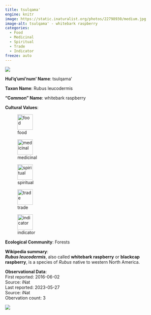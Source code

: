 ```yaml
---
title: tsulqama'
engine: knitr
image: https://static.inaturalist.org/photos/22798930/medium.jpg
image-alt: tsulqama' - whitebark raspberry
categories:
  - Food
  - Medicinal
  - Spiritual
  - Trade
  - Indicator
freeze: auto
---
```

![](https://static.inaturalist.org/photos/22798930/medium.jpg){fig-alt="tsulqama' - whitebark raspberry"}

**Hul'q'umi'num' Name**: tsulqama'



**Taxon Name**: Rubus leucodermis

**"Common" Name**: whitebark raspberry

**Cultural Values**:  

::: {layout-nrow=1 style="width:60%"}
![food](/files/food.svg){width=50px}

![medicinal](/files/medicinal.svg){width=50px}

![spiritual](/files/spiritual.svg){width=50px}

![trade](/files/trade.svg){width=50px}

![indicator](/files/indicator.svg){width=50px}
:::

**Ecological Community**: Forests

**Wikipedia summary**:  
<i><b>Rubus leucodermis</b></i>, also called <b>whitebark raspberry</b> or <b>blackcap raspberry</b>, is a species of <i>Rubus</i> native to western North America.

**Observational Data**:   
First reported: 2016-06-02  
Source: iNat  
Last reported: 2023-05-27  
Source: iNat  
Obervation count: 3

![](community_dist.png)
